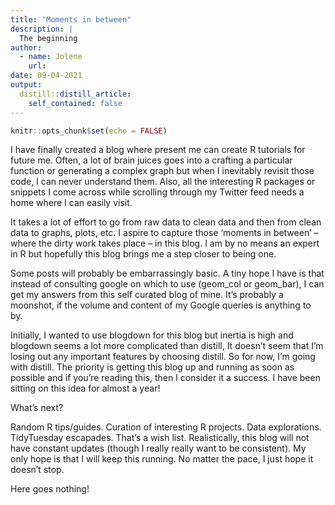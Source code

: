 ```yaml
---
title: "Moments in between"
description: |
  The beginning
author:
  - name: Jolene
    url: 
date: 09-04-2021
output:
  distill::distill_article:
    self_contained: false
---
```


```r
knitr::opts_chunk$set(echo = FALSE)
```

I have finally created a blog where present me can create R tutorials for future me. Often, a lot of brain juices goes into a crafting a particular function or generating a complex graph but when I inevitably revisit those code, I can never understand them. Also, all the interesting R packages or snippets I come across while scrolling through my Twitter feed needs a home where I can easily visit.

It takes a lot of effort to go from raw data to clean data and then from clean data to graphs, plots, etc. I aspire to capture those 'moments in between' -- where the dirty work takes place -- in this blog. I am by no means an expert in R but hopefully this blog brings me a step closer to being one.

Some posts will probably be embarrassingly basic. A tiny hope I have is that instead of consulting google on which to use (geom_col or geom_bar), I can get my answers from this self curated blog of mine. It's probably a moonshot, if the volume and content of my Google queries is anything to by.

Initially, I wanted to use blogdown for this blog but inertia is high and blogdown seems a lot more complicated than distill, It doesn't seem that I'm losing out any important features by choosing distill. So for now, I'm going with distill. The priority is getting this blog up and running as soon as possible and if you're reading this, then I consider it a success. I have been sitting on this idea for almost a year!

What's next?

Random R tips/guides. Curation of interesting R projects. Data explorations. TidyTuesday escapades. That's a wish list. Realistically, this blog will not have constant updates (though I really really want to be consistent). My only hope is that I will keep this running. No matter the pace, I just hope it doesn't stop.

Here goes nothing!

